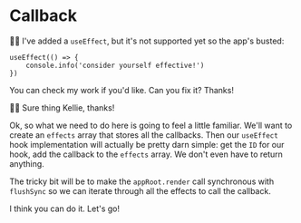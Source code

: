 # Callback

<EpicVideo url="https://www.epicreact.dev/tutorials/build-react-hooks/use-effect/replace-react-s-useeffect-with-your-own" />

🧝‍♂️ I've added a `useEffect`, but it's not supported yet so the app's busted:

```tsx
useEffect(() => {
	console.info('consider yourself effective!')
})
```

You can <PrevDiffLink>check my work</PrevDiffLink> if you'd like. Can you fix
it? Thanks!

👨‍💼 Sure thing Kellie, thanks!

Ok, so what we need to do here is going to feel a little familiar. We'll want to
create an `effects` array that stores all the callbacks. Then our `useEffect`
hook implementation will actually be pretty darn simple: get the `ID` for our
hook, add the callback to the `effects` array. We don't even have to return
anything.

The tricky bit will be to make the `appRoot.render` call synchronous with
`flushSync` so we can iterate through all the effects to call the callback.

I think you can do it. Let's go!
